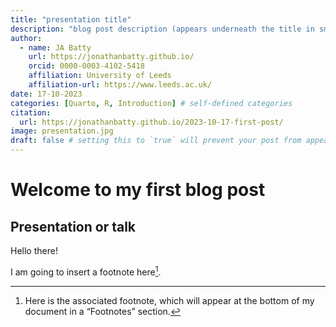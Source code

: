 ```yaml
---
title: "presentation title"
description: "blog post description (appears underneath the title in smaller text) which is included on the listing page"
author:
  - name: JA Batty
    url: https://jonathanbatty.github.io/
    orcid: 0000-0003-4102-5418
    affiliation: University of Leeds
    affiliation-url: https://www.leeds.ac.uk/
date: 17-10-2023
categories: [Quarto, R, Introduction] # self-defined categories
citation: 
  url: https://jonathanbatty.github.io/2023-10-17-first-post/
image: presentation.jpg
draft: false # setting this to `true` will prevent your post from appearing on your listing page until you're ready!
---
```


# Welcome to my first blog post

## Presentation or talk

Hello there!

I am going to insert a footnote here[^1].

[^1]: Here is the associated footnote, which will appear at the bottom of my document in a "Footnotes" section.